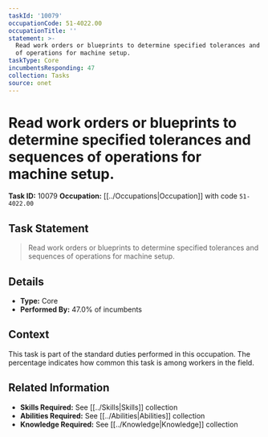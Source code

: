 ```yaml
---
taskId: '10079'
occupationCode: 51-4022.00
occupationTitle: ''
statement: >-
  Read work orders or blueprints to determine specified tolerances and sequences
  of operations for machine setup.
taskType: Core
incumbentsResponding: 47
collection: Tasks
source: onet
---
```

# Read work orders or blueprints to determine specified tolerances and sequences of operations for machine setup.

**Task ID:** 10079
**Occupation:** [[../Occupations|Occupation]] with code `51-4022.00`

## Task Statement

> Read work orders or blueprints to determine specified tolerances and sequences of operations for machine setup.

## Details

- **Type:** Core
- **Performed By:** 47.0% of incumbents

## Context

This task is part of the standard duties performed in this occupation. The percentage indicates how common this task is among workers in the field.

## Related Information

- **Skills Required:** See [[../Skills|Skills]] collection
- **Abilities Required:** See [[../Abilities|Abilities]] collection
- **Knowledge Required:** See [[../Knowledge|Knowledge]] collection
